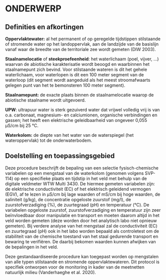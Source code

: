 # ONDERWERP

## Definities en afkortingen

**Oppervlaktewater:** al het permanent of op geregelde tijdstippen stilstaande of stromende water op het landoppervlak, aan de landzijde van de basislijn vanaf waar de breedte van de territoriale zee wordt gemeten (DIW 2003).

**Staalnamelocatie** of **steekproefeenheid**: het waterlichaam (poel, vijver, ...) waarvan de abiotische karakterisatie wordt beoogd en waarbinnen het staalnamepunt zich bevind. Voor stilstaande wateren is dit het gehele waterlichaam, voor waterlopen is dit een 100 meter segment van de waterloop (dit segment wordt aangeduid als het meest stroomafwaarts gelegen punt van het te bemonsteren 100 meter segment).

**Staalnamepunt:** de exacte plaats binnen de staalnamelocatie waarop de abiotische staalname wordt uitgevoerd.

**UPW**: ultrapuur water is sterk gezuiverd water dat vrijwel volledig vrij is van o.a. carbonaat, magnesium- en calciumionen, organische verbindingen en gassen; het heeft een elektrische geleidbaarheid van ongeveer 0,055 µS/cm bij 25 °C.

**Waterkolom:** de diepte van het water van de waterspiegel (het wateroppervlak) tot de onderwaterbodem.

## Doelstelling en toepassingsgebied

Deze procedure beschrijft de bepaling van een selectie fysisch-chemische variabelen op een mengstaal van de waterkolom (genomen volgens SVP-114) op een specifieke plaats en tijdstip in het veld met behulp van de digitale veldmeter WTW Multi 3430. De hiermee gemeten variabelen zijn: de elektrische conductiviteit (EC) of het elektrisch geleidend vermogen (EGV), af te lezen in µS/cm bij lage waarden of mS/cm bij hoge waarden, de saliniteit (g/kg), de concentratie opgeloste zuurstof (mg/l), de zuurstofverzadiging (%), de zuurtegraad (pH) en temperatuur (°C). De variabelen opgeloste zuurstof, zuurstofverzadiging en temperatuur zijn zeer beïnvloedbaar door manipulatie en transport en moeten daarom altijd in het veld worden gemeten (deze worden door het analytisch labo niet opnieuw gemeten). Bij verdere analyse van het mengstaal zal de conductiviteit (EC) en zuurtegraad (pH) ook in het labo worden bepaald als controletest om de stabiliteit van de chemische toestand van het staal gedurende transport en bewaring te verifiëren. De daarbij bekomen waarden kunnen afwijken van de bepalingen in het veld.

Deze gestandaardiseerde procedure kan toegepast worden op mengstalen van alle typen stilstaande en stromende oppervlaktewateren. Dit protocol is specifiek ontworpen voor de monitoring in kader van de meetnetten natuurlijk milieu (Vanderhaeghe et al. 2020).
